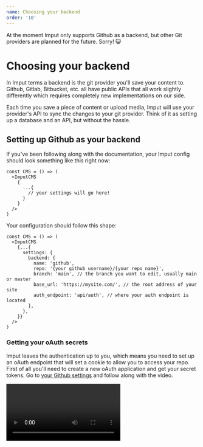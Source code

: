```yaml
---
name: Choosing your backend
order: '10'
---
```

<Note>

At the moment Imput only supports Github as a backend, but other Git providers are planned for the future. Sorry! 😺

</Note>

# Choosing your backend

In Imput terms a backend is the git provider you'll save your content to. Github, Gitlab, Bitbucket, etc. all have public APIs that all work slightly differently which requires completely new implementations on our side.

Each time you save a piece of content or upload media, Imput will use your provider's API to sync the changes to your git provider. Think of it as setting up a database and an API, but without the hassle.

## Setting up Github as your backend

If you've been following along with the documentation, your Imput config should look something like this right now:

```tsx
const CMS = () => (
  <ImputCMS
    {
      ...{
        // your settings will go here!
      }
    }
  />
)
```

Your configuration should follow this shape:

```tsx
const CMS = () => (
  <ImputCMS
    {...{
      settings: {
        backend: {
          name: 'github',
          repo: '{your github username}/{your repo name}',
          branch: 'main', // the branch you want to edit, usually main or master
          base_url: 'https://mysite.com/', // the root address of your site
          auth_endpoint: 'api/auth', // where your auth endpoint is located
        },
      },
    }}
  />
)
```

### Getting your oAuth secrets

Imput leaves the authentication up to you, which means you need to set up an oAuth endpoint that will set a cookie to allow you to access your repo. First of all you'll need to create a new oAuth application and get your secret tokens. Go to [your Github settings](https://github.com/settings/profile) and follow along with the video.

<Video src="/images/screen-recording-2023-03-11-at-135222.mov" />

Then you'll want to add both of these secrets to your `.env` file:

```plain
OAUTH_GITHUB_CLIENT_ID={your github client id}
OAUTH_GITHUB_CLIENT_SECRET={your github client secret}
```

### Create your endpoints

<Note>

The endpoints here are specific to Next.js, but the logic should be exactly the same for any other API framework. The only difference will be how you get certain headers.

If you're having trouble [open an issue on Github](https://github.com/creativiii/imput-cms/issues/new) and we'll add it to the docs.

</Note>

First create a config file for your oAuth, this file will tell our endpoints where to login on Github's side.:

```javascript
// lib/config.ts

export const config = (provider: "github") => ({
  client: {
    id: client[provider].id as string,
    secret: client[provider].secret as string,
  },
  auth: {
    tokenHost: auth[provider].tokenHost,
    tokenPath: auth[provider].tokenPath,
    authorizePath: auth[provider].authorizePath,
  },
});

const auth = {
  github: {
    tokenHost: "https://github.com",
    tokenPath: "/login/oauth/access_token",
    authorizePath: "/login/oauth/authorize",
  },
};

const client = {
  github: {
    id: process.env.OAUTH_GITHUB_CLIENT_ID,
    secret: process.env.OAUTH_GITHUB_CLIENT_SECRET,
  },
};
```

Then we'll create our endpoints. For this we'll use an external dependency:

```plain
npm install simple-oauth2
```

Then create the auth endpoint, this will generate your Github login link and send you to it:

```javascript
// pages/api/auth.ts

import { AuthorizationCode } from "simple-oauth2";
import { randomBytes } from "crypto";
import { config } from "../../lib/config";
import { NextApiRequest, NextApiResponse } from "next";

export const randomString = () => randomBytes(4).toString("hex");

const auth = async (req: NextApiRequest, res: NextApiResponse) => {
  const { host } = req.headers;
  const url = new URL(`https://${host}/${req.url}`);
  const urlParams = url.searchParams;
  const provider = urlParams.get("provider") as "github";

  const client = new AuthorizationCode(config(provider));

  console.log("host", host);
  console.log("provider", provider);

  // this will get us an auth url from github
  const authorizationUri = client.authorizeURL({
    redirect_uri: `https://${host}/api/callback?provider=${provider}`,
    scope: "repo,user",
    state: randomString(),
  });

  // and this will ensure the user logging in is redirected to it
  res.writeHead(301, { Location: authorizationUri });
  res.end();
};

export default auth;

```

Then you'll need to set up your callback endpoint, this one will receive the token from Github and send it back to Imput:

```javascript
// pages/api/callback.ts

import { NextApiRequest, NextApiResponse } from 'next'
import { AuthorizationCode } from 'simple-oauth2'
import { config } from '../../lib/config'

const callback = async (req: NextApiRequest, res: NextApiResponse) => {
  const { host } = req.headers
  const url = new URL(`https://${host}/${req.url}`)
  const urlParams = url.searchParams
  const code = urlParams.get('code') as string

  const provider = urlParams.get('provider') as 'github' | 'gitlab'
  const client = new AuthorizationCode(config(provider))
  const tokenParams = {
    code,
    redirect_uri: `https://${host}/api/callback?provider=${provider}`,
  }

  try {
    // we exchange our parameters for a token
    const accessToken = await client.getToken(tokenParams)
    const token = accessToken.token['access_token']

    res.statusCode = 200

    res.setHeader('Content-Type', 'text/html')
    // and then send a message back to the cms to login
    res.end(`
        <script type="text/javascript">
          if (window.opener) {
              window.opener.postMessage('${JSON.stringify({
                token,
                provider,
              })}', "*");
          }
          window.close();
        </script>
    `)
  } catch (e) {
    res.statusCode = 200
    res.end(renderBody('error', e))
  }
}

function renderBody(status: string, content: any) {
  return `
    <script>
        event.source.postMessage(
            'authorization:${content.provider}:${status}:${JSON.stringify(
              content
            )}',
            message.origin
        );
    </script>
  `
}

export default callback

```

Once these two endpoints are in place you should be able to visit your CMS page (the one you created in "[Getting Started](/docs/getting-started)" and use the Login button to login.

<Note>

If you want to login on localhost you're going to have to make sure you swap `https://` for `http://` where appropriate.

</Note>

Next, we'll set up your content categories 👉


